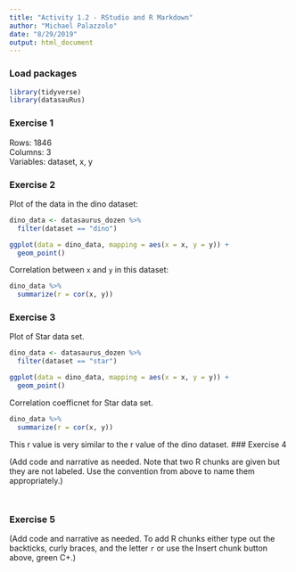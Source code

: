 ```yaml
---
title: "Activity 1.2 - RStudio and R Markdown"
author: "Michael Palazzolo"
date: "8/29/2019"
output: html_document
---
```


### Load packages

```r
library(tidyverse) 
library(datasauRus)
```


### Exercise 1

Rows: 1846 \
Columns: 3 \
Variables: dataset, x, y

### Exercise 2


Plot of the data in the dino dataset:

```r
dino_data <- datasaurus_dozen %>%
  filter(dataset == "dino")

ggplot(data = dino_data, mapping = aes(x = x, y = y)) +
  geom_point()
```

Correlation between `x` and `y` in this dataset:

```r
dino_data %>%
  summarize(r = cor(x, y))
```

### Exercise 3
Plot of Star data set.

```r
dino_data <- datasaurus_dozen %>%
  filter(dataset == "star")

ggplot(data = dino_data, mapping = aes(x = x, y = y)) +
  geom_point()
```

Correlation coefficnet for Star data set.

```r
dino_data %>%
  summarize(r = cor(x, y))
```
This r value is very similar to the r value of the dino dataset.
### Exercise 4

(Add code and narrative as needed. Note that two R chunks are given but they are not labeled. Use the convention from above to name them appropriately.)

```r

```

```r

```

### Exercise 5

(Add code and narrative as needed. To add R chunks either type out the backticks, curly braces, and the letter `r` or use the Insert chunk button above, green C+.)